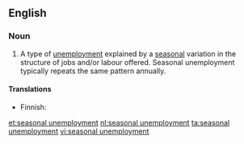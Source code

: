 {{wikipedia}}
==English==

===Noun===
{{en-noun|head=[[seasonal]] [[unemployment]]|-}}

# {{context|economics|lang=en}} A type of [[unemployment]] explained by a [[seasonal]] variation in the structure of jobs and/or labour offered. Seasonal unemployment typically repeats the same pattern annually.

====Translations====
{{trans-top|type of unemployment}}
* Finnish: {{t-|fi|kausityöttömyys}}
{{trans-mid}}
{{trans-bottom}}

[[et:seasonal unemployment]]
[[nl:seasonal unemployment]]
[[ta:seasonal unemployment]]
[[vi:seasonal unemployment]]